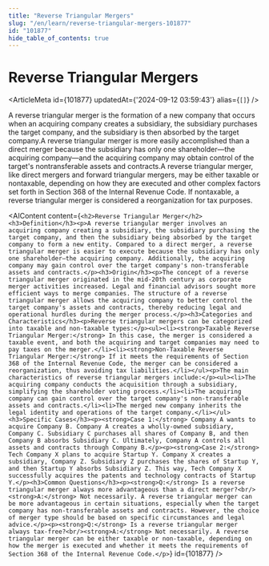 ```yaml
---
title: "Reverse Triangular Mergers"
slug: "/en/learn/reverse-triangular-mergers-101877"
id: "101877"
hide_table_of_contents: true
---
```



# Reverse Triangular Mergers

<ArticleMeta id={101877} updatedAt={'2024-09-12 03:59:43'} alias={`[]`} />
<div className='border-solid border-b border-t-0 my-4 border-[var(--ifm-color-gray-300)]' />

A reverse triangular merger is the formation of a new company that occurs when an acquiring company creates a subsidiary, the subsidiary purchases the target company, and the subsidiary is then absorbed by the target company.A reverse triangular merger is more easily accomplished than a direct merger because the subsidiary has only one shareholder—the acquiring company—and the acquiring company may obtain control of the target's nontransferable assets and contracts.A reverse triangular merger, like direct mergers and forward triangular mergers, may be either taxable or nontaxable, depending on how they are executed and other complex factors set forth in Section 368 of the Internal Revenue Code. If nontaxable, a reverse triangular merger is considered a reorganization for tax purposes.

<AIContent content={`<h2>Reverse Triangular Merger</h2><h3>Definition</h3><p>A reverse triangular merger involves an acquiring company creating a subsidiary, the subsidiary purchasing the target company, and then the subsidiary being absorbed by the target company to form a new entity. Compared to a direct merger, a reverse triangular merger is easier to execute because the subsidiary has only one shareholder—the acquiring company. Additionally, the acquiring company may gain control over the target company's non-transferable assets and contracts.</p><h3>Origin</h3><p>The concept of a reverse triangular merger originated in the mid-20th century as corporate merger activities increased. Legal and financial advisors sought more efficient ways to merge companies. The structure of a reverse triangular merger allows the acquiring company to better control the target company's assets and contracts, thereby reducing legal and operational hurdles during the merger process.</p><h3>Categories and Characteristics</h3><p>Reverse triangular mergers can be categorized into taxable and non-taxable types:</p><ul><li><strong>Taxable Reverse Triangular Merger:</strong> In this case, the merger is considered a taxable event, and both the acquiring and target companies may need to pay taxes on the merger.</li><li><strong>Non-Taxable Reverse Triangular Merger:</strong> If it meets the requirements of Section 368 of the Internal Revenue Code, the merger can be considered a reorganization, thus avoiding tax liabilities.</li></ul><p>The main characteristics of reverse triangular mergers include:</p><ul><li>The acquiring company conducts the acquisition through a subsidiary, simplifying the shareholder voting process.</li><li>The acquiring company can gain control over the target company's non-transferable assets and contracts.</li><li>The merged new company inherits the legal identity and operations of the target company.</li></ul><h3>Specific Cases</h3><p><strong>Case 1:</strong> Company A wants to acquire Company B. Company A creates a wholly-owned subsidiary, Company C. Subsidiary C purchases all shares of Company B, and then Company B absorbs Subsidiary C. Ultimately, Company A controls all assets and contracts through Company B.</p><p><strong>Case 2:</strong> Tech Company X plans to acquire Startup Y. Company X creates a subsidiary, Company Z. Subsidiary Z purchases the shares of Startup Y, and then Startup Y absorbs Subsidiary Z. This way, Tech Company X successfully acquires the patents and technology contracts of Startup Y.</p><h3>Common Questions</h3><p><strong>Q:</strong> Is a reverse triangular merger always more advantageous than a direct merger?<br/><strong>A:</strong> Not necessarily. A reverse triangular merger can be more advantageous in certain situations, especially when the target company has non-transferable assets and contracts. However, the choice of merger type should be based on specific circumstances and legal advice.</p><p><strong>Q:</strong> Is a reverse triangular merger always tax-free?<br/><strong>A:</strong> Not necessarily. A reverse triangular merger can be either taxable or non-taxable, depending on how the merger is executed and whether it meets the requirements of Section 368 of the Internal Revenue Code.</p>`} id={101877} />
